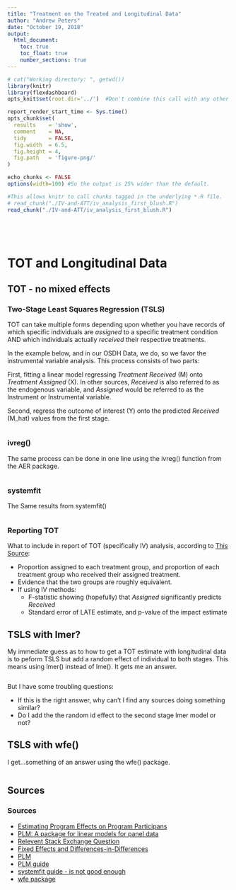 ```yaml
---
title: "Treatment on the Treated and Longitudinal Data"
author: "Andrew Peters"
date: "October 19, 2018"
output: 
  html_document:
    toc: true
    toc_float: true
    number_sections: true
---
```


<!--  Set the working directory to the repository's base directory; this assumes the report is nested inside of one directory.-->
```r
# cat("Working directory: ", getwd())
library(knitr)
library(flexdashboard)
opts_knit$set(root.dir='../')  #Don't combine this call with any other chunk -especially one that uses file paths.
```

<!-- Set the report-wide options, and point to the external code file. -->
```r
report_render_start_time <- Sys.time()
opts_chunk$set(
  results    = 'show',
  comment    = NA,
  tidy       = FALSE,
  fig.width  = 6.5,
  fig.height = 4,
  fig.path   = 'figure-png/'
)

echo_chunks <- FALSE
options(width=100) #So the output is 25% wider than the default.

#This allows knitr to call chunks tagged in the underlying *.R file.
# read_chunk("./IV-and-ATT/iv_analysis_first_blush.R")
read_chunk("./IV-and-ATT/iv_analysis_first_blush.R")


```

<!-- Load 'sourced' R files.  Suppress the output when loading sources. -->
```r
```

<!-- Load R packages. Suppress the output when loading packages. -->
```r
```

<!-- Load any global functions and variables declared in the R file.  Suppress the output. -->
```r
```

<!-- Tweak the datasets.   -->
```r
```

TOT and Longitudinal Data {.tabset .tabset-fade}
=============================


TOT - no mixed effects
-----------------------------
### Two-Stage Least Squares Regression (TSLS)

TOT can take multiple forms depending upon whether you have records of which specific individuals are *assigned* to a specific treatment condition AND which individuals actually *received* their respective treatments.  

In the example below, and in our OSDH Data, we do, so we favor the instrumental variable analysis. This process consists of two parts:

First, fitting a linear model regressing *Treatment Received* (M) onto *Treatment Assigned* (X). In other sources, *Received* is also referred to as the endogenous variable, and *Assigned* would be referred to as the Instrument or Instrumental variable. 

Second, regress the outcome of interest (Y) onto the predicted *Received* (M_hat) values from the first stage.

```r
```


### ivreg()

The same process can be done in one line using the ivreg() function from the AER package.
```r
```

### systemfit
The Same results from systemfit()
```r
```


###  Reporting TOT
What to include in report of TOT (specifically IV) analysis, according to [This Source](https://www.hhs.gov/ash/oah/sites/default/files/estimating-program-effects-on-program-participants-brief.pdf): 

  + Proportion assigned to each treatment group, and proportion of each treatment group who received their assigned treatment.
  + Evidence that the two groups are roughly equivalent.
  + If using IV methods:
    + F-statistic showing (hopefully) that *Assigned* significantly predicts *Received*
    + Standard error of LATE estimate, and p-value of the impact estimate

TSLS with lmer?
-----------------------------
My immediate guess as to how to get a TOT estimate with longitudinal data is to peform TSLS but add a random effect of individual to both stages. This means using lmer() instead of lme(). It gets me an answer. 

```r
```

But I have some troubling questions:

  + If this is the right answer, why can't I find any sources doing something similar?
  + Do I add the the random id effect to the second stage lmer model or not?
  

TSLS with wfe()
-----------------------------
I get...something of an answer using the wfe() package. 
```r
```


Sources
-----------------------------
### Sources
  
  + [Estimating Program Effects on Program Participans](https://www.hhs.gov/ash/oah/sites/default/files/estimating-program-effects-on-program-participants-brief.pdf)
  + [PLM: A package for linear models for panel data](https://cran.r-project.org/web/packages/plm/plm.pdf)
  + [Relevent Stack Exchange Question](https://stats.stackexchange.com/questions/159997/2sls-for-panel-data-in-r)
  + [Fixed Effects and Differences-in-Differences](https://static1.squarespace.com/static/59371c8ad1758ebe90723e40/t/5b085292758d46948e575dc3/1527272083029/strumpf+2017-DD+and+FE.pdf)
  + [PLM](https://cran.r-project.org/web/packages/plm/plm.pdf)
  + [PLM guide](https://cran.r-project.org/web/packages/plm/vignettes/plmPackage.html)
  + [systemfit guide - is not good enough](https://cran.r-project.org/web/packages/systemfit/vignettes/systemfit.pdf)
  + [wfe package](https://cran.r-project.org/web/packages/wfe/wfe.pdf)

<!--  + [NCSS Intro to 2SLS](https://ncss-wpengine.netdna-ssl.com/wp-content/themes/ncss/pdf/Procedures/NCSS/Two-Stage_Least_Squares.pdf) -->

